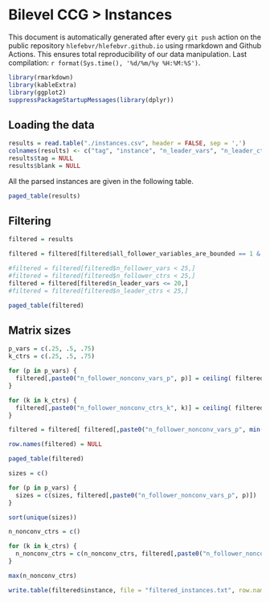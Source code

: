 # Bilevel CCG > Instances

<div class="warning">This document is automatically generated after every `git push` action on the public repository `hlefebvr/hlefebvr.github.io` using rmarkdown and Github Actions. This ensures total reproducibility of our data manipulation. Last compilation: `r format(Sys.time(), '%d/%m/%y %H:%M:%S')`.</div>


```r
library(rmarkdown)
library(kableExtra)
library(ggplot2)
suppressPackageStartupMessages(library(dplyr))
```

## Loading the data

```r
results = read.table("./instances.csv", header = FALSE, sep = ',')
colnames(results) <- c("tag", "instance", "n_leader_vars", "n_leader_ctrs", "n_follower_vars", "n_follower_ctrs", "n_uncertainty_set_vars", "n_uncertainty_set_ctrs", "n_second_stage_dual_vars", "n_second_stage_dual_ctrs", "all_linking_variables_are_binary", "all_follower_variables_are_bounded", "blank")
results$tag = NULL
results$blank = NULL
```

All the parsed instances are given in the following table.

```r
paged_table(results)
```

## Filtering 

```r

filtered = results

filtered = filtered[filtered$all_follower_variables_are_bounded == 1 & filtered$all_linking_variables_are_binary == 1,]

#filtered = filtered[filtered$n_follower_vars < 25,]
#filtered = filtered[filtered$n_follower_ctrs < 25,]
filtered = filtered[filtered$n_leader_vars <= 20,]
#filtered = filtered[filtered$n_leader_ctrs < 25,]

paged_table(filtered)
```

## Matrix sizes 

```r
p_vars = c(.25, .5, .75)
k_ctrs = c(.25, .5, .75)

for (p in p_vars) {
  filtered[,paste0("n_follower_nonconv_vars_p", p)] = ceiling( filtered$n_follower_vars * p )
}

for (k in k_ctrs) {
  filtered[,paste0("n_follower_nonconv_ctrs_k", k)] = ceiling( filtered$n_follower_ctrs * k )
}

filtered = filtered[ filtered[,paste0("n_follower_nonconv_vars_p", min(p_vars))] > 1 ,]

row.names(filtered) = NULL

paged_table(filtered)
```

```r
sizes = c()

for (p in p_vars) {
  sizes = c(sizes, filtered[,paste0("n_follower_nonconv_vars_p", p)])  
}

sort(unique(sizes))
``` 

```r
n_nonconv_ctrs = c()

for (k in k_ctrs) {
  n_nonconv_ctrs = c(n_nonconv_ctrs, filtered[,paste0("n_follower_nonconv_ctrs_k", k)])  
}

max(n_nonconv_ctrs)
```

```r
write.table(filtered$instance, file = "filtered_instances.txt", row.names = FALSE, col.names = FALSE, quote = FALSE)
```
